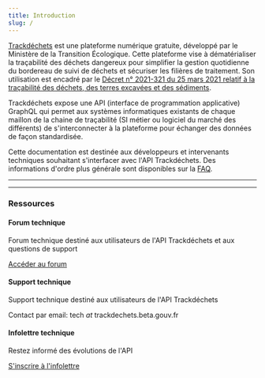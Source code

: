 ```yaml
---
title: Introduction
slug: /
---
```



[Trackdéchets](https://trackdechets.beta.gouv.fr/) est une plateforme numérique gratuite, développé par le Ministère de la Transition Écologique. Cette plateforme vise à dématérialiser la traçabilité des déchets dangereux pour simplifier la gestion quotidienne du bordereau de suivi de déchets et sécuriser les filières de traitement. Son utilisation est encadré par le [Décret n° 2021-321 du 25 mars 2021 relatif à la traçabilité des déchets, des terres excavées et des sédiments](https://www.legifrance.gouv.fr/jorf/id/JORFTEXT000043294613).

Trackdéchets expose une API (interface de programmation applicative) GraphQL qui permet aux systèmes informatiques existants de chaque maillon de la chaine de traçabilité (SI métier ou logiciel du marché des différents) de s'interconnecter à la plateforme pour échanger des données de façon standardisée.

Cette documentation est destinée aux développeurs et intervenants techniques souhaitant s'interfacer avec l'API Trackdéchets. Des informations d'ordre plus générale sont disponibles sur la [FAQ](https://faq.trackdechets.fr/).

---

<QuickAccess />

---

### Ressources

#### Forum technique

Forum technique destiné aux utilisateurs de l'API Trackdéchets et aux questions de support

[Accéder au forum](https://forum.trackdechets.beta.gouv.fr)

#### Support technique

Support technique destiné aux utilisateurs de l'API Trackdéchets

Contact par email: tech _at_ trackdechets.beta.gouv.fr

#### Infolettre technique

Restez informé des évolutions de l'API

[S'inscrire à l'infolettre](https://0806de2d.sibforms.com/serve/MUIEAF_6dx6WfgMsHeQw9T6RQOcy3h4i-JIgx--BPSPXJ6GBM0tWqhtkWjkGN6pzmK4EuJceYF5SxS03spqzJ7KFTV27zyh_OQTl86FeWQeZDl0SBPSbyDmOmp0WgqhdXZZB6MXNuHpWO1oqyFq9M1Rui0QKYpqnFLUt6VxBVAucO6zco67gRfPmt2pd9j9kRTc2AmnknKgwH7sy)
